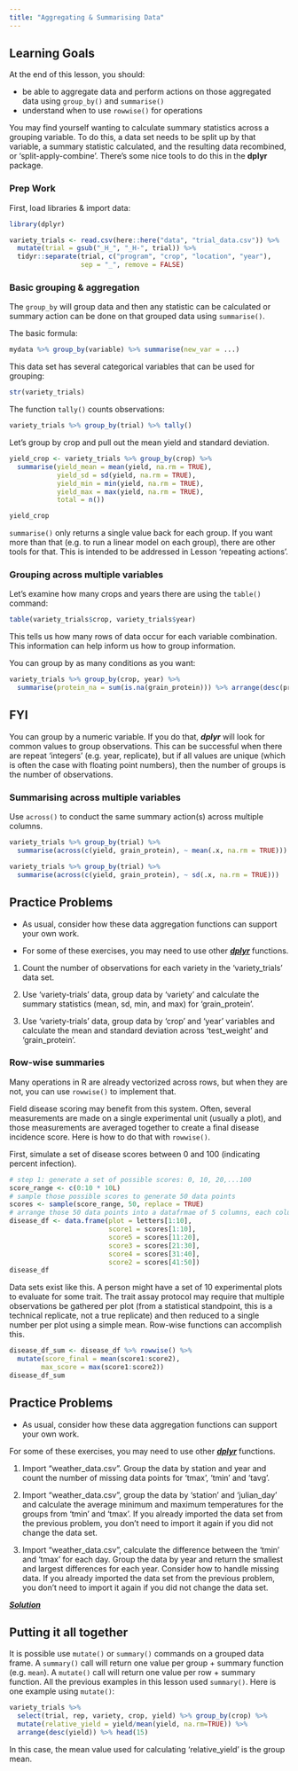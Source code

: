 ```yaml
---
title: "Aggregating & Summarising Data"
---
```


::: {.callout-caution collapse="false"}
## Learning Goals

At the end of this lesson, you should:

-   be able to aggregate data and perform actions on those aggregated data using `group_by()` and `summarise()`
-   understand when to use `rowwise()` for operations
:::

You may find yourself wanting to calculate summary statistics across a grouping variable. To do this, a data set needs to be split up by that variable, a summary statistic calculated, and the resulting data recombined, or 'split-apply-combine'. There's some nice tools to do this in the **dplyr** package.

### Prep Work

First, load libraries & import data:

```r
library(dplyr)

variety_trials <- read.csv(here::here("data", "trial_data.csv")) %>% 
  mutate(trial = gsub("_H_", "_H-", trial)) %>% 
  tidyr::separate(trial, c("program", "crop", "location", "year"),
                  sep = "_", remove = FALSE)
```

### Basic grouping & aggregation

The `group_by` will group data and then any statistic can be calculated or summary action can be done on that grouped data using `summarise()`.

The basic formula:

```r
mydata %>% group_by(variable) %>% summarise(new_var = ...)
```

This data set has several categorical variables that can be used for grouping:

```r
str(variety_trials)
```

The function `tally()` counts observations:

```r
variety_trials %>% group_by(trial) %>% tally()
```

Let's group by crop and pull out the mean yield and standard deviation.

```r
yield_crop <- variety_trials %>% group_by(crop) %>% 
  summarise(yield_mean = mean(yield, na.rm = TRUE),
            yield_sd = sd(yield, na.rm = TRUE),
            yield_min = min(yield, na.rm = TRUE),
            yield_max = max(yield, na.rm = TRUE),
            total = n())

yield_crop

```

::: callout-note
`summarise()` only returns a single value back for each group. If you want more than that (e.g. to run a linear model on each group), there are other tools for that. This is intended to be addressed in Lesson 'repeating actions'.
:::

### Grouping across multiple variables

Let's examine how many crops and years there are using the `table()` command:

```r
table(variety_trials$crop, variety_trials$year)
```

This tells us how many rows of data occur for each variable combination. This information can help inform us how to group information.

You can group by as many conditions as you want:

```r
variety_trials %>% group_by(crop, year) %>% 
  summarise(protein_na = sum(is.na(grain_protein))) %>% arrange(desc(protein_na))
```

::: callout-warning
## FYI

You can group by a numeric variable. If you do that, ***dplyr*** will look for common values to group observations. This can be successful when there are repeat 'integers' (e.g. year, replicate), but if all values are unique (which is often the case with floating point numbers), then the number of groups is the number of observations.
:::

### Summarising across multiple variables

Use `across()` to conduct the same summary action(s) across multiple columns.

```r
variety_trials %>% group_by(trial) %>% 
  summarise(across(c(yield, grain_protein), ~ mean(.x, na.rm = TRUE)))

variety_trials %>% group_by(trial) %>% 
  summarise(across(c(yield, grain_protein), ~ sd(.x, na.rm = TRUE)))

```

::: {.callout-question .callout collapse="true"}
## Practice Problems
* As usual, consider how these data aggregation functions can support your own work.

* For some of these exercises, you may need to use other [***dplyr***](https://dplyr.tidyverse.org/reference/index.html) functions.

1. Count the number of observations for each variety in the 'variety_trials' data set.

1. Use 'variety-trials' data, group data by 'variety' and calculate the summary statistics (mean, sd, min, and max) for 'grain_protein'.

1. Use 'variety-trials' data, group data by 'crop' and 'year' variables and calculate the mean and standard deviation across 'test_weight' and 'grain_protein'.

:::


### Row-wise summaries

Many operations in R are already vectorized across rows, but when they are not, you can use `rowwise()` to implement that.

Field disease scoring may benefit from this system. Often, several measurements are made on a single experimental unit (usually a plot), and those measurements are averaged together to create a final disease incidence score. Here is how to do that with `rowwise()`.

First, simulate a set of disease scores between 0 and 100 (indicating percent infection).

```r
# step 1: generate a set of possible scores: 0, 10, 20,...100
score_range <- c(0:10 * 10L)
# sample those possible scores to generate 50 data points
scores <- sample(score_range, 50, replace = TRUE)
# arrange those 50 data points into a datafrmae of 5 columns, each column reflecting 10 observations
disease_df <- data.frame(plot = letters[1:10],
                         score1 = scores[1:10],
                         score5 = scores[11:20],
                         score3 = scores[21:30],
                         score4 = scores[31:40],
                         score2 = scores[41:50])
disease_df
```

Data sets exist like this. A person might have a set of 10 experimental plots to evaluate for some trait. The trait assay protocol may require that multiple observations be gathered per plot (from a statistical standpoint, this is a technical replicate, not a true replicate) and then reduced to a single number per plot using a simple mean. Row-wise functions can accomplish this.

```r
disease_df_sum <- disease_df %>% rowwise() %>% 
  mutate(score_final = mean(score1:score2),
        max_score = max(score1:score2))
disease_df_sum
```

::: {.callout-question .callout collapse="true"}
## Practice Problems
* As usual, consider how these data aggregation functions can support your own work.

For some of these exercises, you may need to use other [***dplyr***](https://dplyr.tidyverse.org/reference/index.html) functions.

(@) Import "weather_data.csv". Group the data by station and year and count the number of missing data points for 'tmax', 'tmin' and 'tavg'.  

(@) Import "weather_data.csv", group the data by 'station' and 'julian_day' and calculate the average minimum and maximum temperatures for the groups from 'tmin' and 'tmax'. If you already imported the data set from the previous problem, you don't need to import it again if you did not change the data set. 

(@) Import "weather_data.csv", calculate the difference between the 'tmin' and 'tmax' for each day. Group the data by year and return the smallest and largest differences for each year. Consider how to handle missing data. If you already imported the data set from the previous problem, you don't need to import it again if you did not change the data set.

[***Solution***](../practice/solution-G.qmd)
:::


::: callout-tip
## Putting it all together

It is possible use `mutate()` or `summary()` commands on a grouped data frame. A `summary()` call will return one value per group + summary function (e.g. `mean`). A `mutate()` call will return one value per row + summary function. All the previous examples in this lesson used `summary()`. Here is one example using `mutate()`:

```r
variety_trials %>% 
  select(trial, rep, variety, crop, yield) %>% group_by(crop) %>%
  mutate(relative_yield = yield/mean(yield, na.rm=TRUE)) %>% 
  arrange(desc(yield)) %>% head(15)
```

In this case, the mean value used for calculating 'relative_yield' is the group mean.
:::
